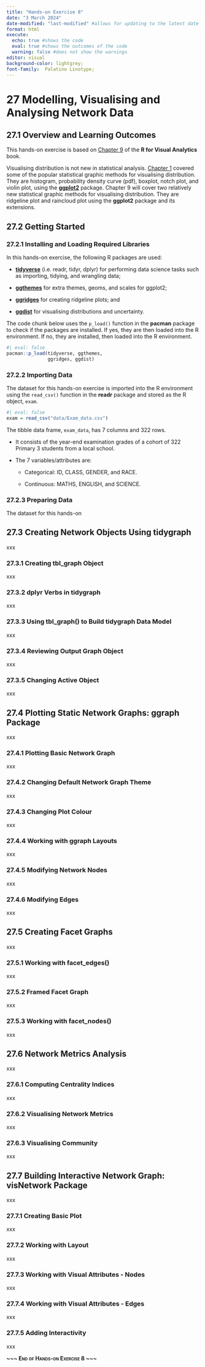 ```yaml
---
title: "Hands-on Exercise 8"
date: "3 March 2024"
date-modified: "last-modified" #allows for updating to the latest date
format: html
execute: 
  echo: true #shows the code
  eval: true #shows the outcomes of the code
  warning: false #does not show the warnings
editor: visual
background-color: lightgrey;
font-family:  Palatino Linotype;
---
```


# 27 Modelling, Visualising and Analysing Network Data

## 27.1 Overview and Learning Outcomes

This hands-on exercise is based on [Chapter 9](https://r4va.netlify.app/chap09) of the **R for Visual Analytics** book.

Visualising distribution is not new in statistical analysis. [Chapter 1](https://r4va.netlify.app/chap01) covered some of the popular statistical graphic methods for visualising distribution. They are histogram, probability density curve (pdf), boxplot, notch plot, and violin plot, using the [**ggplot2**](https://ggplot2.tidyverse.org/) package. Chapter 9 will cover two relatively new statistical graphic methods for visualising distribution. They are ridgeline plot and raincloud plot using the **ggplot2** package and its extensions.

## 27.2 Getting Started

### 27.2.1 Installing and Loading Required Libraries

In this hands-on exercise, the following R packages are used:

-   [**tidyverse**](https://www.tidyverse.org/) (i.e. readr, tidyr, dplyr) for performing data science tasks such as importing, tidying, and wrangling data;

-   [**ggthemes**](https://ggplot2.tidyverse.org/reference/ggtheme.html) for extra themes, geoms, and scales for ggplot2;

-   [**ggridges**](https://cran.r-project.org/web/packages/ggridges/vignettes/introduction.html) for creating ridgeline plots; and

-   [**ggdist**](https://mjskay.github.io/ggdist/) for visualising distributions and uncertainty.

The code chunk below uses the `p_load()` function in the **pacman** package to check if the packages are installed. If yes, they are then loaded into the R environment. If no, they are installed, then loaded into the R environment.

```r
#| eval: false
pacman::p_load(tidyverse, ggthemes,
               ggridges, ggdist)
```

### 27.2.2 Importing Data

The dataset for this hands-on exercise is imported into the R environment using the `read_csv()` function in the **readr** package and stored as the R object, `exam`.

```r
#| eval: false
exam = read_csv("data/Exam_data.csv")
```

The tibble data frame, `exam_data`, has 7 columns and 322 rows.

-   It consists of the year-end examination grades of a cohort of 322 Primary 3 students from a local school.

-   The 7 variables/attributes are:

    -   Categorical: ID, CLASS, GENDER, and RACE.

    -   Continuous: MATHS, ENGLISH, and SCIENCE.

### 27.2.3 Preparing Data

The dataset for this hands-on

## 27.3 Creating Network Objects Using tidygraph

xxx

### 27.3.1 Creating tbl_graph Object

xxx

### 27.3.2 dplyr Verbs in tidygraph

xxx

### 27.3.3 Using tbl_graph() to Build tidygraph Data Model

xxx

### 27.3.4 Reviewing Output Graph Object

xxx

### 27.3.5 Changing Active Object

xxx

## 27.4 Plotting Static Network Graphs: ggraph Package

xxx

### 27.4.1 Plotting Basic Network Graph

xxx

### 27.4.2 Changing Default Network Graph Theme

xxx

### 27.4.3 Changing Plot Colour

xxx

### 27.4.4 Working with ggraph Layouts

xxx

### 27.4.5 Modifying Network Nodes

xxx

### 27.4.6 Modifying Edges

xxx

## 27.5 Creating Facet Graphs

xxx

### 27.5.1 Working with facet_edges()

xxx

### 27.5.2 Framed Facet Graph

xxx

### 27.5.3 Working with facet_nodes()

xxx

## 27.6 Network Metrics Analysis

xxx

### 27.6.1 Computing Centrality Indices

xxx

### 27.6.2 Visualising Network Metrics

xxx

### 27.6.3 Visualising Community

xxx

## 27.7 Building Interactive Network Graph: visNetwork Package

xxx

### 27.7.1 Creating Basic Plot

xxx

### 27.7.2 Working with Layout

xxx

### 27.7.3 Working with Visual Attributes - Nodes

xxx

### 27.7.4 Working with Visual Attributes - Edges

xxx

### 27.7.5 Adding Interactivity

xxx

[**\~\~\~ End of Hands-on Exercise 8 \~\~\~**]{.smallcaps}
